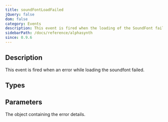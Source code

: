 ```yaml
---
title: soundFontLoadFailed
jQuery: false
dom: false
category: Events
description: This event is fired when the loading of the SoundFont failed.
sidebarPath: /docs/reference/alphasynth
since: 0.9.6
---
```



## Description
This event is fired when an error while loading the soundfont failed.

<EventDescription metadata={metadata} />

## Types

<TypeTable>
    <TypeRow type="net" name="Action<Error>" />    
    <TypeRow type="js" name="function(error)" />    
</TypeTable>

## Parameters

<ParameterTable>
    <ParameterRow platform="all" name="details" type="Error">
        The object containing the error details. 
    </ParameterRow>
</ParameterTable>